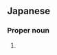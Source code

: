 ==Japanese==
{{ja-kanjitab|くら|も|o2=ち|yomi=kun}}

===Proper noun===
{{ja-pos|くらもち|proper}}

# {{surname|lang=ja|sort=くらもち}}